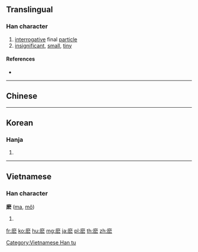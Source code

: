 {{character info/new}}
{{also|么|麼}}
==Translingual==
{{stroke order|type=animate}}

===Han character===
{{Han char|rn=200|rad=麻|as=03|sn=14|four=|canj=IDHI|ids=⿸麻么}}

# [[interrogative]] final [[particle]]
# [[insignificant]], [[small]], [[tiny]]

====References====
* {{Han ref|kx=1515.071|dkj=47893|dj=2045.040|hdz=74724.010|uh=9EBD|ud=40637}}

----

==Chinese==
{{zh-see|麼|sv}}

----

==Korean==

===Hanja===
{{ko-hanja|hangeul=마|eumhun=|rv=ma|mr=ma|y=ma}}

# {{defn|lang=ko|sort=麻03}}

----

==Vietnamese==

===Han character===
'''麽''' ([[ma]], [[mô]])

# {{defn|lang=vi}}

[[Category:Vietnamese Han tu]]

[[fr:麽]]
[[ko:麽]]
[[hu:麽]]
[[mg:麽]]
[[ja:麽]]
[[pl:麽]]
[[th:麽]]
[[zh:麽]]